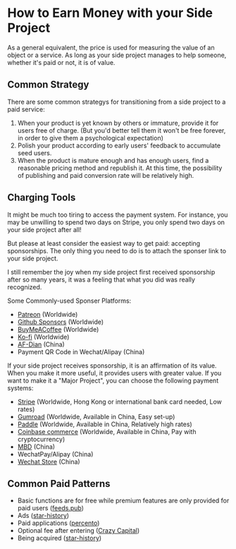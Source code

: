 # How to Earn Money with your Side Project

As a general equivalent, the price is used for measuring the value of an object or a service. As long as your side project manages to help someone, whether it's paid or not, it is of value.

## Common Strategy

There are some common strategys for transitioning from a side project to a paid service: 

1. When your product is yet known by others or immature, provide it for users free of charge. (But you'd better tell them it won't be free forever, in order to give them a psychological expectation)
2. Polish your product according to early users' feedback to accumulate seed users.
3. When the product is mature enough and has enough users, find a reasonable pricing method and republish it. At this time, the possibility of publishing and paid conversion rate will be relatively high.

## Charging Tools

It might be much too tiring to access the payment system. For instance, you may be unwilling to spend two days on Stripe, you only spend two days on your side project after all! 

But please at least consider the easiest way to get paid: accepting sponsorships. The only thing you need to do is to attach the sponser link to your side project.

I still remember the joy when my side project first received sponsorship after so many years, it was a feeling that what you did was really recognized.

Some Commonly-used Sponser Platforms:

- [Patreon](https://www.patreon.com/) (Worldwide)
- [Github Sponsors](https://github.com/sponsors/) (Worldwide)
- [BuyMeACoffee](https://buymeacoffee.com/) (Worldwide)
- [Ko-fi](https://ko-fi.com/?) (Worldwide)
- [AF-Dian](https://afdian.net/) (China)
- Payment QR Code in Wechat/Alipay (China)

If your side project receives sponsorship, it is an affirmation of its value. When you make it more useful, it provides users with greater value. If you want to make it a "Major Project", you can choose the following payment systems: 

- [Stripe](https://stripe.com/) (Worldwide, Hong Kong or international bank card needed, Low rates)
- [Gumroad](https://gumroad.com/) (Worldwide, Available in China, Easy set-up)
- [Paddle](https://www.paddle.com/) (Worldwide, Available in China, Relatively high rates)
- [Coinbase commerce](https://commerce.coinbase.com/) (Worldwide, Available in China, Pay with cryptocurrency)
- [MBD](https://mbd.pub/) (China)
- WechatPay/Alipay (China)
- [Wechat Store](https://shop.weixin.qq.com/) (China)

## Common Paid Patterns

- Basic functions are for free while premium features are only provided for paid users ([feeds.pub](https://feeds.pub))
- Ads ([star-history](https://star-history.com))
- Paid applications ([percento](https://www.percento.app/))
- Optional fee after entering ([Crazy Capital](https://crazy.capital/))
- Being acquired ([star-history](https://star-history.com))
